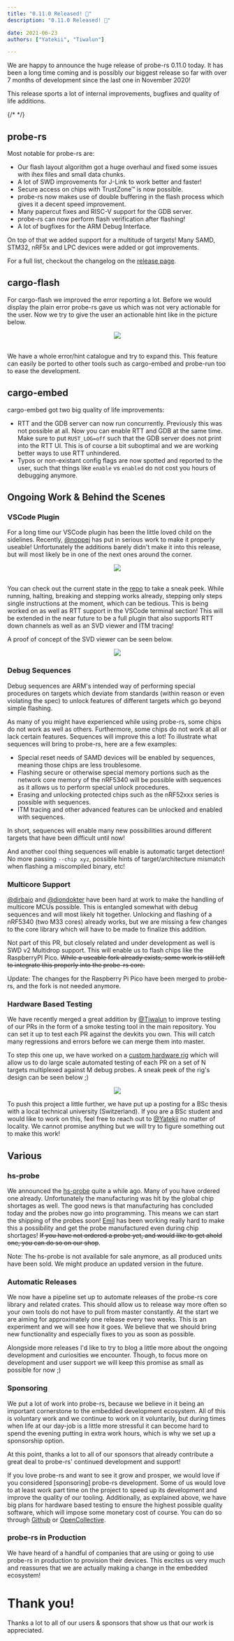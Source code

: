 ```yaml
---
title: "0.11.0 Released! 🎉"
description: "0.11.0 Released! 🎉"

date: 2021-06-23
authors: ["Yatekii", "Tiwalun"]

---
```


We are happy to announce the huge release of probe-rs 0.11.0 today. It has been
a long time coming and is possibly our biggest release so far with over 7 months
of development since the last one in November 2020!

This release sports a lot of internal improvements, bugfixes and quality of life
additions.

{/* <!--more--> */}

## probe-rs

Most notable for probe-rs are:

- Our flash layout algorithm got a huge overhaul and fixed some issues with ihex
  files and small data chunks.
- A lot of SWD improvements for J-Link to work better and faster!
- Secure access on chips with TrustZone™ is now possible.
- probe-rs now makes use of double buffering in the flash process which gives it
  a decent speed improvement.
- Many papercut fixes and RISC-V support for the GDB server.
- probe-rs can now perform flash verification after flashing!
- A lot of bugfixes for the ARM Debug Interface.

On top of that we added support for a multitude of targets! Many SAMD, STM32,
nRF5x and LPC devices were added or got improvements.

For a full list, checkout the changelog on the
[release page](https://github.com/probe-rs/probe-rs/releases/tag/v0.11.0).

## cargo-flash

For cargo-flash we improved the error reporting a lot. Before we would display
the plain error probe-rs gave us which was not very actionable for the user. Now
we try to give the user an actionable hint like in the picture below.

<center><img src="/images/release-0.11.0/cargo-flash-hints.png" style="max-width:100%" /></center>
<br />

We have a whole error/hint catalogue and try to expand this. This feature can
easily be ported to other tools such as cargo-embed and probe-run too to ease
the development.

## cargo-embed

cargo-embed got two big quality of life improvements:

- RTT and the GDB server can now run concurrently. Previously this was not
  possible at all. Now you can enable RTT and GDB at the same time. Make sure to
  put `RUST_LOG=off` such that the GDB server does not print into the RTT UI.
  This is of course a bit suboptimal and we are working better ways to use RTT
  unhindered.
- Typos or non-existant config flags are now spotted and reported to the user,
  such that things like `enable` vs `enabled` do not cost you hours of debugging
  anymore.

## Ongoing Work & Behind the Scenes

### VSCode Plugin

For a long time our VSCode plugin has been the little loved child on the
sidelines. Recently, [@noppej](https://github.com/noppej) has put in serious
work to make it properly useable! Unfortunately the additions barely didn't make
it into this release, but will most likely be in one of the next ones around the
corner.

<center><img src="/images/release-0.11.0/probe-rs-debugger.gif" style="max-width:100%" /></center>
<br />

You can check out the current state in the
[repo](https://github.com/probe-rs/vscode) to take a sneak peek. While running,
halting, breaking and stepping works already, stepping only steps single
instructions at the moment, which can be tedious. This is being worked on as
well as RTT support in the VSCode terminal section! This will be extended in the
near future to be a full plugin that also supports RTT down channels as well as
an SVD viewer and ITM tracing!

A proof of concept of the SVD viewer can be seen below.

<center><img src="/images/release-0.11.0/svd-viewer.jpeg" style="max-width:100%" /></center>

### Debug Sequences

Debug sequences are ARM's intended way of performing special procedures on
targets which deviate from standards (within reason or even violating the spec)
to unlock features of different targets which go beyond simple flashing.

As many of you might have experienced while using probe-rs, some chips do not
work as well as others. Furthermore, some chips do not work at all or lack
certain features. Sequences will improve this a lot! To illustrate what
sequences will bring to probe-rs, here are a few examples:

- Special reset needs of SAMD devices will be enabled by sequences, meaning
  those chips are less troublesome.
- Flashing secure or otherwise special memory portions such as the network core
  memory of the nRF5340 will be possible with sequences as it allows us to
  perform special unlock procedures.
- Erasing and unlocking protected chips such as the nRF52xxx series is possible
  with sequences.
- ITM tracing and other advanced features can be unlocked and enabled with
  sequences.

In short, sequences will enable many new possibilities around different targets
that have been difficult until now!

And another cool thing sequences will enable is automatic target detection! No
more passing `--chip xyz`, possible hints of target/architecture mismatch when
flashing a miscompiled binary, etc!

### Multicore Support

[@dirbaio](https://github.com/Dirbaio) and
[@diondokter](https://github.com/diondokter) have been hard at work to make the
handling of multicore MCUs possible. This is entangled somewhat with debug
sequences and will most likely hit together. Unlocking and flashing of a nRF5340
(two M33 cores) already works, but we are missing a few changes to the core
library which will have to be made to finalize this addition.

Not part of this PR, but closely related and under development as well is SWD v2
Multidrop support. This will enable us to flash chips like the RaspberryPI Pico.
~~While a useable fork already exists, some work is still left to integrate this
properly into the probe-rs core.~~

Update: The changes for the Raspberry Pi Pico have been merged to probe-rs, and
the fork is not needed anymore.

### Hardware Based Testing

We have recently merged a great addition by
[@Tiwalun](https://github.com/Tiwalun) to improve testing of our PRs in the form
of a smoke testing tool in the main repository. You can set it up to test each
PR against the devkits you own. This will catch many regressions and errors
before we can merge them into master.

To step this one up, we have worked on a
[custom hardware rig](https://github.com/probe-rs/hive) which will allow us to
do large scale automated testing of each PR on a set of N targets multiplexed
against M debug probes. A sneak peek of the rig's design can be seen below ;)

<center><img src="/images/release-0.11.0/hive.jpg" style="max-width:100%" /></center>

To push this project a little further, we have put up a posting for a BSc thesis
with a local technical university (Switzerland). If you are a BSc student and
would like to work on this, feel free to reach out to
[@Yatekii](https://github.com/Yatekii) no matter of locality. We cannot promise
anything but we will try to figure something out to make this work!

## Various

### hs-probe

We announced the [hs-probe](https://github.com/probe-rs/hs-probe) quite a while
ago. Many of you have ordered one already. Unfortunately the manufacturing was
hit by the global chip shortages as well. The good news is that manufacturing
has concluded today and the probes now go into programming. This means we can
start the shipping of the probes soon! [Emil](https://github.com/korken89) has
been working really hard to make this a possibility and get the probe
manufactured even during chip shortages! ~~If you have not ordered a probe yet,
and would like to get ahold one, you can do so on our shop~~.

Note: The hs-probe is not available for sale anymore, as all produced units have
been sold. We might produce an updated version in the future.

### Automatic Releases

We now have a pipeline set up to automate releases of the probe-rs core library
and related crates. This should allow us to release way more often so your own
tools do not have to pull from master constantly. At the start we are aiming for
approximately one release every two weeks. This is an experiment and we will see
how it goes. We believe that we should bring new functionality and especially
fixes to you as soon as possible.

Alongside more releases I'd like to try to blog a little more about the ongoing
development and curiosities we encounter. Though, to focus more on development
and user support we will keep this promise as small as possible for now ;)

### Sponsoring

We put a lot of work into probe-rs, because we believe in it being an important
cornerstone to the embedded development ecosystem. All of this is voluntary work
and we continue to work on it voluntarily, but during times when life at our
day-job is a little more stressful it can become hard to spend the evening
putting in extra work hours, which is why we set up a sponsorship option.

At this point, thanks a lot to all of our sponsors that already contribute a
great deal to probe-rs' continued development and support!

If you love probe-rs and want to see it grow and prosper, we would love if you
considered [sponsoring] probe-rs development. Some of us would love to at least
work part time on the project to speed up its development and improve the
quality of our tooling. Additionally, as explained above, we have big plans for
hardware based testing to ensure the highest possible quality software, which
will impose some monetary cost of course. You can do so through
[Github](https://github.com/sponsors/probe-rs) or
[OpenCollective](https://opencollective.com/probe-rs).

### probe-rs in Production

We have heard of a handful of companies that are using or going to use probe-rs
in production to provision their devices. This excites us very much and
reassures that we are actually making a change in the embedded ecosystem!

# Thank you!

Thanks a lot to all of our users & sponsors that show us that our work is
appreciated.
